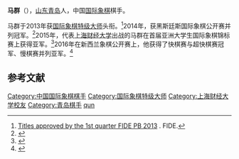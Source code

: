{{not|马群站}}
{{Infobox chess player
| name = 马群
| image = 
| caption = 
| country = {{PRC}}
| birth_date = {{Birth date and age|1991|11|9}}
| birth_place =
| death_date =
| death_place =
| title = [[国际象棋特级大师|特级大师]]
| worldchampion = 
| rating = 
| peakrating = 2630（2019年8月）
| FideID = 8603154
}}
'''马群'''（{{bd|1991年|11月9日}}），[[山东|山东]][[青岛|青岛]]人，中国[[国际象棋|国际象棋]]棋手。

马群于2013年获[[国际象棋特级大师|国际象棋特级大师]]头衔。<ref>[http://www.fide.com/component/content/article/1-fide-news/6751-titles-approved-by-the-1st-quarter-fide-pb-2013.html Titles approved by the 1st quarter FIDE PB 2013] {{Wayback|url=http://www.fide.com/component/content/article/1-fide-news/6751-titles-approved-by-the-1st-quarter-fide-pb-2013.html |date=20200803123515 }}. FIDE.</ref>2014年，获黑斯廷斯国际象棋公开赛并列冠军。<ref>{{cite web|url=http://sports.sina.com.cn/go/2014-01-06/14196968502.shtml|title=黑斯廷斯国象公开赛 马群获并列冠军表现分全场第一|date=2014-01-16|publisher=新浪体育|access-date=2016-03-21|archive-date=2020-05-07|archive-url=https://web.archive.org/web/20200507095924/http://sports.sina.com.cn/go/2014-01-06/14196968502.shtml|dead-url=no}}</ref>2015年，代表[[上海财经大学|上海财经大学]]出战的马群在首届亚洲大学生国际象棋锦标赛上获得亚军。<ref>{{cite web|url=http://www.qatarmastersopen.com.cn/new-blog/2015/10/25/-|title=首届亚洲大学生国际象棋锦标赛闭幕 倪诗群笑傲群芳|publisher=卡塔尔国际象棋公开赛|deadurl=yes|archiveurl=https://web.archive.org/web/20151225100557/http://www.qatarmastersopen.com.cn/new-blog/2015/10/25/-|archivedate=2015-12-25|access-date=2016-03-21}}</ref>2016年在新西兰象棋公开赛上，他获得了快棋赛与超快棋赛冠军、慢棋赛并列亚军。<ref>{{cite web|url=http://jiangsu.china.com.cn/html/2016/kuaixun_0113/3384879.html|title=新西兰象棋公开赛落幕 青岛小哥马群异国夺冠|date=2016-01-13|publisher=中国网}}{{dead link|date=2018年5月 |bot=InternetArchiveBot |fix-attempted=yes }}</ref>

== 参考文献 ==
{{reflist}}

{{中国国际象棋特级大师}}
{{chess-bio-stub}}
{{DEFAULTSORT:Ma qun}}
[[Category:中国国际象棋棋手|Category:中国国际象棋棋手]]
[[Category:国际象棋特级大师|Category:国际象棋特级大师]]
[[Category:上海财经大学校友|Category:上海财经大学校友]]
[[Category:青岛棋手|Category:青岛棋手]]
[[Category:马姓|qun]]
